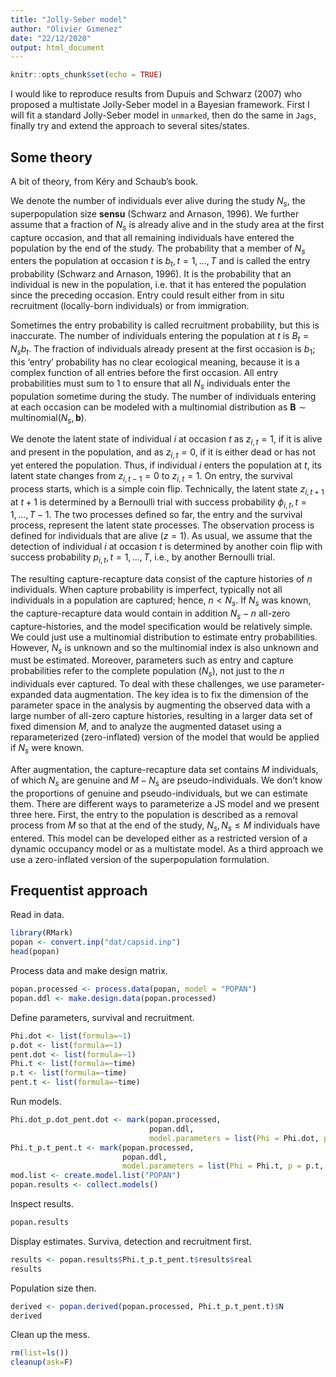 ```yaml
---
title: "Jolly-Seber model"
author: "Olivier Gimenez"
date: "22/12/2020"
output: html_document
---
```


```r
knitr::opts_chunk$set(echo = TRUE)
```

I would like to reproduce results from Dupuis and Schwarz (2007) who proposed a multistate Jolly-Seber model in a Bayesian framework. First I will fit a standard Jolly-Seber model in `unmarked`, then do the same in `Jags`, finally try and extend the approach to several sites/states. 

## Some theory

A bit of theory, from Kéry and Schaub's book. 

We denote the number of individuals ever alive during the study $N_s$, the superpopulation size **sensu** (Schwarz and Arnason, 1996). We further assume that a fraction of $N_s$ is already alive and in the study area at the first capture occasion, and that all remaining individuals have entered the population by the end of the study. The probability that a member of $N_s$ enters the population at occasion $t$ is $b_t, t = 1, \ldots, T$ and is called the entry probability (Schwarz and Arnason, 1996). It is the probability that an individual is new in the population, i.e. that it has entered the population since the preceding occasion. Entry could result either from in situ recruitment (locally-born individuals) or from immigration. 

Sometimes the entry probability is called recruitment probability, but this is inaccurate. The number of individuals entering the population at $t$ is $B_t = N_s b_t$. The fraction of individuals already present at the first occasion is $b_1$; this ‘entry’ probability has no clear ecological meaning, because it is a complex function of all entries before the first occasion. All entry probabilities must sum to 1 to ensure that all $N_s$ individuals enter the population sometime during the study. The number of individuals entering at each occasion can be modeled with a multinomial distribution as $\mathbf{B} \sim \text{multinomial}(N_s, \mathbf{b})$.

We denote the latent state of individual $i$ at occasion $t$ as $z_{i,t} = 1$, if it
is alive and present in the population, and as $z_{i,t} = 0$, if it is either dead or has not yet entered
the population. Thus, if individual $i$ enters the population at $t$, its latent state changes from $z_{i,t-1} = 0$ to $z_{i,t} = 1$. On entry, the survival process starts, which is a simple coin flip. Technically, the latent state $z_{i,t+1}$ at $t + 1$ is determined by a Bernoulli trial with success probability $\phi_{i,t}, t = 1, \ldots, T-1$. The two processes defined so far, the entry and the survival process, represent the latent state processes. The
observation process is defined for individuals that are alive ($z = 1$). As usual, we assume that the detection of individual $i$ at occasion $t$ is determined by another coin flip with success probability $p_{i,t}, t = 1, \ldots, T$, i.e., by another Bernoulli trial.

The resulting capture-recapture data consist of the capture histories of $n$ individuals. When capture probability is imperfect, typically not all individuals in a population are captured; hence, $n < N_s$. If $N_s$ was known, the capture-recapture data would contain in addition $N_s - n$ all-zero capture-histories, and the model specification would be relatively simple. We could just use a multinomial distribution to estimate entry probabilities. However, $N_s$ is unknown and so the multinomial index is also unknown and must be estimated. Moreover, parameters such as entry and capture probabilities refer to the complete population ($N_s$), not just to the $n$ individuals ever captured. To deal with these challenges, we use parameter-expanded data augmentation. The key idea is to fix the dimension of the parameter space in the analysis by augmenting the observed data with a large number of all-zero capture histories, resulting in a larger data set of fixed dimension $M$, and to analyze the augmented dataset using a reparameterized (zero-inflated) version of the model that would be applied if $N_s$ were known. 

After augmentation, the capture-recapture data set contains $M$ individuals, of which $N_s$ are genuine and $M-N_s$ are pseudo-individuals. We don’t know the proportions of genuine and pseudo-individuals, but we can estimate them. There are different ways to parameterize a JS model and we present three here. First, the entry to the population is described as a removal process from $M$ so that at the end of the study, $N_s, N_s \leq M$ individuals have entered. This model can be developed either as a restricted version of a dynamic occupancy model or as a multistate model. As a third approach we use a zero-inflated version of the superpopulation formulation.

## Frequentist approach

Read in data.
```r
library(RMark)
popan <- convert.inp("dat/capsid.inp")
head(popan)
```

Process data and make design matrix. 
```r
popan.processed <- process.data(popan, model = "POPAN")
popan.ddl <- make.design.data(popan.processed)
```

Define parameters, survival and recruitment.
```r
Phi.dot <- list(formula=~1)
p.dot <- list(formula=~1)
pent.dot <- list(formula=~1)
Phi.t <- list(formula=~time)
p.t <- list(formula=~time)
pent.t <- list(formula=~time)
```

Run models.
```r
Phi.dot_p.dot_pent.dot <- mark(popan.processed,
                               popan.ddl,
                               model.parameters = list(Phi = Phi.dot, p = p.dot, pent = pent.dot))
Phi.t_p.t_pent.t <- mark(popan.processed,
                         popan.ddl,
                         model.parameters = list(Phi = Phi.t, p = p.t, pent = pent.t))
mod.list <- create.model.list("POPAN")
popan.results <- collect.models()
```

Inspect results.
```r
popan.results
```

Display estimates. Surviva, detection and recruitment first.
```r
results <- popan.results$Phi.t_p.t_pent.t$results$real
results
```

Population size then.
```r
derived <- popan.derived(popan.processed, Phi.t_p.t_pent.t)$N
derived
```

Clean up the mess.
```r
rm(list=ls())
cleanup(ask=F)
```

